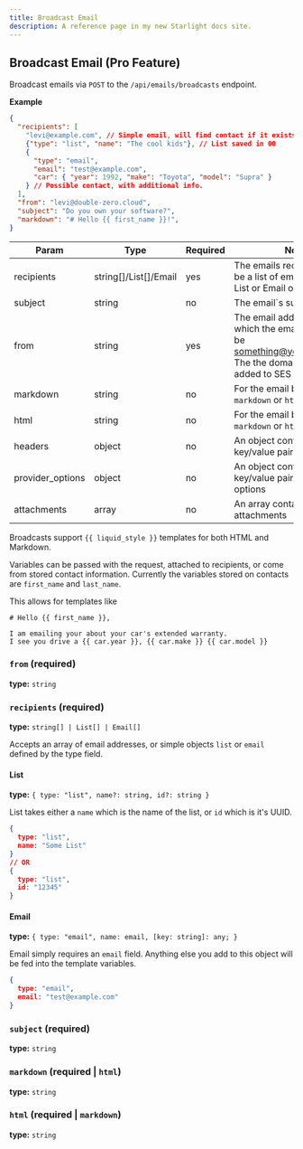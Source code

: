 ```yaml
---
title: Broadcast Email
description: A reference page in my new Starlight docs site.
---
```


## Broadcast Email (Pro Feature)

Broadcast emails via `POST` to the `/api/emails/broadcasts` endpoint.

**Example**
```json
{
  "recipients": [
    "levi@example.com", // Simple email, will find contact if it exists.
    {"type": "list", "name": "The cool kids"}, // List saved in 00
    {
      "type": "email",
      "email": "test@example.com",
      "car": { "year": 1992, "make": "Toyota", "model": "Supra" }
    } // Possible contact, with additional info.
  ],
  "from": "levi@double-zero.cloud",
  "subject": "Do you own your software?",
  "markdown": "# Hello {{ first_name }}!",
}
```

| Param            | Type                  | Required | Notes                                                                                                                                    |
|------------------|-----------------------|----------|------------------------------------------------------------------------------------------------------------------------------------------|
| recipients       | string[]/List[]/Email | yes      | The emails recipient(s). Can be a list of email strings, or List or Email objects                                                        |
| subject          | string                | no       | The email`s subject field                                                                                                                |
| from             | string                | yes      | The email address from which the email is sent. Must be something@yourdomain.com. The the domain has to be added to SES and be verified. |
| markdown         | string                | no       | For the email body. Either `markdown` or `html` can be used.                                                                             |
| html             | string                | no       | For the email body. Either `markdown` or `html` can be used.                                                                             |
| headers          | object                | no       | An object containing key/value pairs of headers                                                                                          |
| provider_options | object                | no       | An object containing key/value pairs of provider options                                                                                 |
| attachments      | array                 | no       | An array containing attachments                                                                                                          |


Broadcasts support `{{ liquid_style }}` templates for both HTML and Markdown.

Variables can be passed with the request, attached to recipients, or come from stored contact information. Currently the variables stored on contacts are `first_name` and `last_name`.

This allows for templates like

```
# Hello {{ first_name }},

I am emailing your about your car's extended warranty.
I see you drive a {{ car.year }}, {{ car.make }} {{ car.model }}
```

### `from` (required)

**type:** `string`

### `recipients` (required)

**type:** `string[] | List[] | Email[]`




Accepts an array of email addresses, or simple objects `list` or `email` defined by the type field.

#### List

**type:** `{ type: "list", name?: string, id?: string }`

List takes either a `name` which is the name of the list, or `id` which is it's UUID.
```json
{
  type: "list",
  name: "Some List"
}
// OR
{
  type: "list",
  id: "12345"
}
```

#### Email

**type:** `{ type: "email", name: email, [key: string]: any; }`

Email simply requires an `email` field. Anything else you add to this object will be fed into the template variables.
```json
{
  type: "email",
  email: "test@example.com"
}
```

### `subject` (required)

**type:** `string`


### `markdown` (required | `html`)

**type:** `string`

### `html` (required | `markdown`)

**type:** `string`
